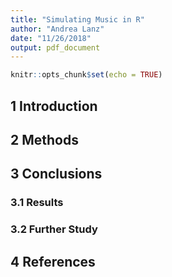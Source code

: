 ```yaml
---
title: "Simulating Music in R"
author: "Andrea Lanz"
date: "11/26/2018"
output: pdf_document
---
```


```r
knitr::opts_chunk$set(echo = TRUE)
```

## 1  Introduction

## 2 Methods

## 3 Conclusions

### 3.1 Results

### 3.2 Further Study

## 4 References

